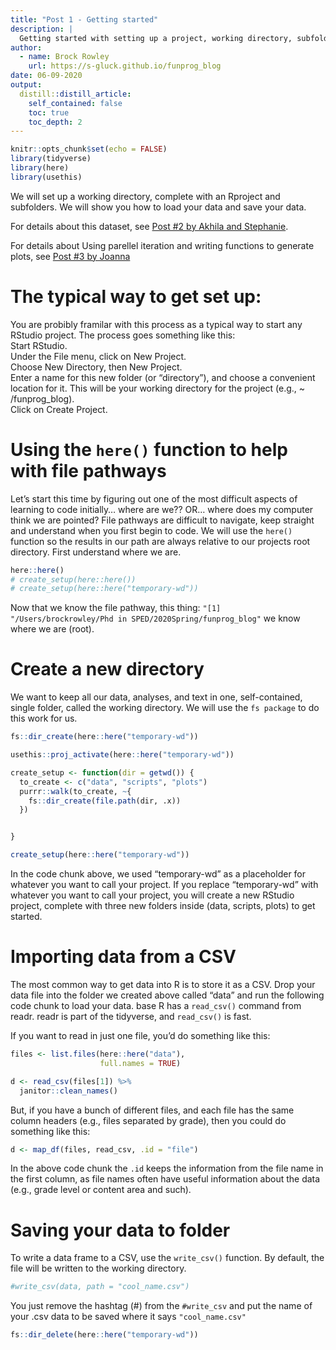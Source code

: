 ---
title: "Post 1 - Getting started"
description: |
  Getting started with setting up a project, working directory, subfolders, and loading data.
author:
  - name: Brock Rowley
    url: https://s-gluck.github.io/funprog_blog
date: 06-09-2020
output:
  distill::distill_article:
    self_contained: false
    toc: true
    toc_depth: 2
---

```{r setup, include=FALSE}
knitr::opts_chunk$set(echo = FALSE)
library(tidyverse)
library(here)
library(usethis)
```

We will set up a working directory, complete with an Rproject and subfolders. We will show you how to load your data and save your data.

For details about this dataset, see [Post #2 by Akhila and Stephanie](https://s-gluck.github.io/funprog_blog/posts/2020-05-08-blog_post_2/).

For details about Using parellel iteration and writing functions to generate plots, see [Post #3 by Joanna](https://s-gluck.github.io/funprog_blog/posts/2020-05-08-blog_post_3/)

# The typical way to get set up:
You are probibly framilar with this process as a typical way to start any RStudio project. The process goes something like this:  
Start RStudio.  
Under the File menu, click on New Project.  
Choose New Directory, then New Project.  
Enter a name for this new folder (or “directory”), and choose a convenient location for it. This will be your working directory for the project (e.g., ~ /funprog_blog).  
Click on Create Project.

# Using the `here()` function to help with file pathways

Let's start this time by figuring out one of the most difficult aspects of learning to code initially... where are we?? OR... where does my computer think we are pointed? File pathways are difficult to navigate, keep straight and understand when you first begin to code. We will use the `here()` function so the results in our path are always relative to our projects root directory. First understand where we are.

```{r directory_locate_here, include = TRUE, echo = TRUE}
here::here()
# create_setup(here::here())
# create_setup(here::here("temporary-wd"))
```

Now that we know the file pathway, this thing: `"[1] "/Users/brockrowley/Phd in SPED/2020Spring/funprog_blog"` we know where we are (root).

# Create a new directory 

We want to keep all our data, analyses, and text in one, self-contained, single folder, called the working directory. We will use the `fs package` to do this work for us.

```{r directory, include = TRUE, echo = TRUE}

fs::dir_create(here::here("temporary-wd"))

usethis::proj_activate(here::here("temporary-wd"))

create_setup <- function(dir = getwd()) {
  to_create <- c("data", "scripts", "plots")
  purrr::walk(to_create, ~{
    fs::dir_create(file.path(dir, .x))
  })


}

create_setup(here::here("temporary-wd"))
```

In the code chunk above, we used "temporary-wd" as a placeholder for whatever you want to call your project. If you replace "temporary-wd" with whatever you want to call your project, you will create a new RStudio project, complete with three new folders inside (data, scripts, plots) to get started.

# Importing data from a CSV

The most common way to get data into R is to store it as a CSV. Drop your data file into the folder we created above called "data" and run the following code chunk to load your data.
base R has a `read_csv()` command from readr. readr is part of the tidyverse, and `read_csv()` is fast.

If you want to read in just one file, you'd do something like this:

```{r load_data, include = TRUE, echo = TRUE}
files <- list.files(here::here("data"),
                    full.names = TRUE)

d <- read_csv(files[1]) %>%
  janitor::clean_names()
```

But, if you have a bunch of different files, and each file has the same column headers (e.g., files separated by grade), then you could do something like this:

```{r batch-load, include = TRUE, echo = TRUE}
d <- map_df(files, read_csv, .id = "file")
```

In the above code chunk the `.id` keeps the information from the file name in the first column, as file names often have useful information about the data (e.g., grade level or content area and such).

# Saving your data to folder

To write a data frame to a CSV, use the `write_csv()` function. By default, the file will be written to the working directory.

```{r write_data, include = TRUE, echo = TRUE}
#write_csv(data, path = "cool_name.csv")
```

You just remove the hashtag (#) from the `#write_csv` and put the name of your .csv data to be saved where it says `"cool_name.csv"`

<!--  The following code chunk is here to delete the temporary working directory (temporary-wd) used to show how the function works. -->

```{r last-chunk, echo = FALSE}
fs::dir_delete(here::here("temporary-wd"))
```